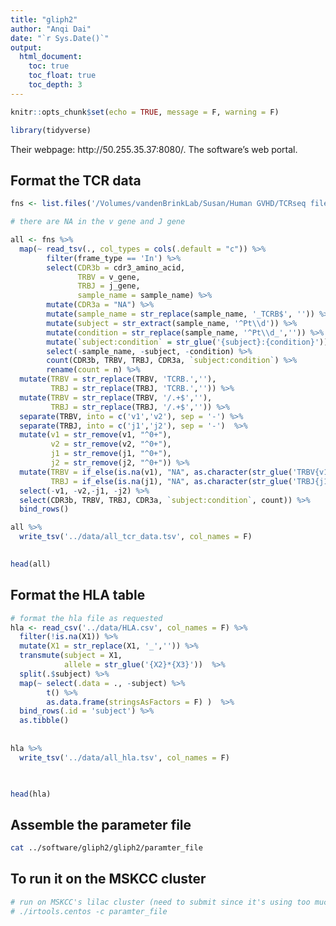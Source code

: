 ```yaml
---
title: "gliph2"
author: "Anqi Dai"
date: "`r Sys.Date()`"
output:
  html_document:
    toc: true
    toc_float: true
    toc_depth: 3
---
```


```r
knitr::opts_chunk$set(echo = TRUE, message = F, warning = F)
```

```r
library(tidyverse)
```

Their webpage: http://50.255.35.37:8080/. The software's web portal.

## Format the TCR data

```r
fns <- list.files('/Volumes/vandenBrinkLab/Susan/Human GVHD/TCRseq files/', full.names = T)

# there are NA in the v gene and J gene

all <- fns %>% 
  map(~ read_tsv(., col_types = cols(.default = "c")) %>% 
        filter(frame_type == 'In') %>% 
        select(CDR3b = cdr3_amino_acid,
               TRBV = v_gene,
               TRBJ = j_gene,
               sample_name = sample_name) %>% 
        mutate(CDR3a = "NA") %>% 
        mutate(sample_name = str_replace(sample_name, '_TCRB$', '')) %>% 
        mutate(subject = str_extract(sample_name, '^Pt\\d')) %>% 
        mutate(condition = str_replace(sample_name, '^Pt\\d_','')) %>% 
        mutate(`subject:condition` = str_glue('{subject}:{condition}')) %>% 
        select(-sample_name, -subject, -condition) %>% 
        count(CDR3b, TRBV, TRBJ, CDR3a, `subject:condition`) %>% 
        rename(count = n) %>% 
  mutate(TRBV = str_replace(TRBV, 'TCRB.',''),
         TRBJ = str_replace(TRBJ, 'TCRB.','')) %>% 
  mutate(TRBV = str_replace(TRBV, '/.+$',''),
         TRBJ = str_replace(TRBJ, '/.+$','')) %>% 
  separate(TRBV, into = c('v1','v2'), sep = '-') %>% 
  separate(TRBJ, into = c('j1','j2'), sep = '-')  %>% 
  mutate(v1 = str_remove(v1, "^0+"),
         v2 = str_remove(v2, "^0+"),
         j1 = str_remove(j1, "^0+"),
         j2 = str_remove(j2, "^0+")) %>% 
  mutate(TRBV = if_else(is.na(v1), "NA", as.character(str_glue('TRBV{v1}-{v2}'))),
         TRBJ = if_else(is.na(j1), "NA", as.character(str_glue('TRBJ{j1}-{j2}'))))  %>% 
  select(-v1, -v2,-j1, -j2) %>% 
  select(CDR3b, TRBV, TRBJ, CDR3a, `subject:condition`, count)) %>% 
  bind_rows()

all %>% 
  write_tsv('../data/all_tcr_data.tsv', col_names = F)
  

head(all)
```

## Format the HLA table

```r
# format the hla file as requested
hla <- read_csv('../data/HLA.csv', col_names = F) %>% 
  filter(!is.na(X1)) %>% 
  mutate(X1 = str_replace(X1, '_','')) %>% 
  transmute(subject = X1,
            allele = str_glue('{X2}*{X3}'))  %>% 
  split(.$subject) %>% 
  map(~ select(.data = ., -subject) %>% 
        t() %>% 
        as.data.frame(stringsAsFactors = F) )  %>% 
  bind_rows(.id = 'subject') %>% 
  as.tibble()
  
  
hla %>% 
  write_tsv('../data/all_hla.tsv', col_names = F)
  


head(hla)
```

## Assemble the parameter file

```bash
cat ../software/gliph2/gliph2/paramter_file
```

## To run it on the MSKCC cluster 

```r
# run on MSKCC's lilac cluster (need to submit since it's using too much memory)
# ./irtools.centos -c paramter_file
```

